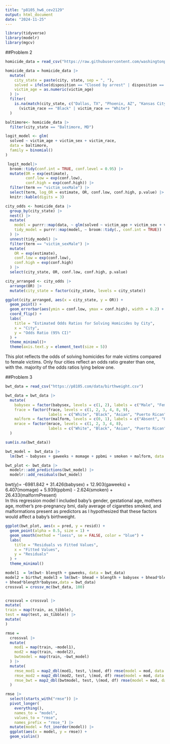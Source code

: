 ```yaml
---
title: "p8105_hw6_cev2129"
output: html_document
date: "2024-11-25"
---
```



```r
library(tidyverse)
library(modelr)
library(mgcv)
```
##Problem 2
```r
homicide_data = read_csv("https://raw.githubusercontent.com/washingtonpost/data-homicides/master/homicide-data.csv")

homicide_data = homicide_data |>
  mutate(
    city_state = paste(city, state, sep = ", "),
    solved = ifelse(disposition == "Closed by arrest" | disposition == "Closed without arrest", 1, 0),
    victim_age = as.numeric(victim_age)
  ) |>
  filter(
    is.na(match(city_state, c("Dallas, TX", "Phoenix, AZ", "Kansas City, MO", "Tulsa, AL"))) &
      (victim_race == "Black" | victim_race == "White")
  )
```

```r
baltimore<- homicide_data |>
  filter(city_state == "Baltimore, MD") 

logit_model <- glm(
  solved ~ victim_age + victim_sex + victim_race, 
  data = baltimore, 
  family = binomial()
)

 logit_model|>
  broom::tidy(conf.int = TRUE, conf.level = 0.95) |>  
  mutate(OR = exp(estimate),                         
         conf.low = exp(conf.low),                    
         conf.high = exp(conf.high)) |>              
  filter(term == "victim_sexMale") |>                      
  select(term, log_OR = estimate, OR, conf.low, conf.high, p.value) |>
  knitr::kable(digits = 3)    
```

```r
city_odds <- homicide_data |>
  group_by(city_state) |>
  nest() |> 
  mutate(
    model = purrr::map(data, ~ glm(solved ~ victim_age + victim_sex + victim_race, data = ., family = binomial())),
    tidy_model = purrr::map(model, ~ broom::tidy(., conf.int = TRUE))
  ) |> 
  unnest(tidy_model) |> 
  filter(term == "victim_sexMale") |> 
  mutate(
    OR = exp(estimate), 
    conf.low = exp(conf.low), 
    conf.high = exp(conf.high)
  ) |>
  select(city_state, OR, conf.low, conf.high, p.value)
```
```r
city_arranged <- city_odds |>
  arrange(OR) |> 
  mutate(city_state = factor(city_state, levels = city_state))

ggplot(city_arranged, aes(x = city_state, y = OR)) +
  geom_point() +
  geom_errorbar(aes(ymin = conf.low, ymax = conf.high), width = 0.2) +
  coord_flip() +
  labs(
    title = "Estimated Odds Ratios for Solving Homicides by City",
    x = "City",
    y = "Odds Ratio (95% CI)"
  ) +
  theme_minimal()+
  theme(axis.text.y = element_text(size = 5))
```
This plot reflects the odds of solving homicides for male victims compared to female victims. Only four cities reflect an odds ratio greater than one, with the. majority of the odds ratios lying below one. 


##Problem 3
```r
bwt_data = read_csv("https://p8105.com/data/birthweight.csv")

bwt_data = bwt_data |>
  mutate(
    babysex = factor(babysex, levels = c(1, 2), labels = c("Male", "Female")),
    frace = factor(frace, levels = c(1, 2, 3, 4, 8, 9), 
                   labels = c("White", "Black", "Asian", "Puerto Rican", "Other", "Unknown")),
    malform = factor(malform, levels = c(0, 1), labels = c("Absent", "Present")),
    mrace = factor(mrace, levels = c(1, 2, 3, 4, 8), 
                   labels = c("White", "Black", "Asian", "Puerto Rican", "Other"))
  )

sum(is.na(bwt_data))
```


```r
bwt_model =  bwt_data |>
  lm(bwt ~ babysex + gaweeks + momage + ppbmi + smoken + malform, data = _) 

bwt_plot <- bwt_data |>
  modelr::add_predictions(bwt_model) |>
  modelr::add_residuals(bwt_model)
```

bwt(y)= -6981.842 + 31.426(babysex) + 12.903(gaweeks) + 6.407(momage) +  5.939(ppbmi) - 2.624(smoken) + 26.433(malformPresent)  
In this regression model I included baby's gender, gestational age, mothers age, mother's pre-pregnancy bmi, daily average of cigarettes smoked, and malformations present as predictors as I hypothesized that these factors would affect a baby's birthweight. 

```r
ggplot(bwt_plot, aes(x = pred, y = resid)) +
  geom_point(alpha = 0.5, size = 1) +
  geom_smooth(method = "loess", se = FALSE, color = "blue") +
  labs(
    title = "Residuals vs Fitted Values",
    x = "Fitted Values",
    y = "Residuals"
  ) +
  theme_minimal()
```

```r
model1  = lm(bwt~ blength + gaweeks, data = bwt_data)
model2 = birthwt_model3 = lm(bwt~ bhead + blength + babysex + bhead*blength + blength*babysex + bhead* babysex
+ bhead*blength*babysex,data = bwt_data)
crossval = crossv_mc(bwt_data, 100)


crossval = crossval |>
mutate(
train = map(train, as_tibble),
test = map(test, as_tibble)) |> 
mutate(
)

rmse = 
  crossval |> 
  mutate(
    mod1 = map(train, ~model1),
    mod2 = map(train, ~model2),
    bwtmodel = map(train, ~bwt_model)
  ) |> 
  mutate(
    rmse_mod1 = map2_dbl(mod1, test, \(mod, df) rmse(model = mod, data = df)),
    rmse_mod2 = map2_dbl(mod2, test, \(mod, df) rmse(model = mod, data = df)),
    rmse_bwt = map2_dbl(bwtmodel, test, \(mod, df) rmse(model = mod, data = df))
  )
```

```r
rmse |>
  select(starts_with("rmse")) |>
  pivot_longer(
    everything(),
    names_to = "model",
    values_to = "rmse",
    names_prefix = "rmse_") |>
  mutate(model = fct_inorder(model)) |>
  ggplot(aes(x = model, y = rmse)) + 
  geom_violin()
```



